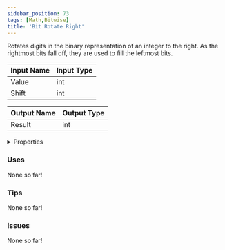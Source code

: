 ```yaml
---
sidebar_position: 73
tags: [Math,Bitwise]
title: 'Bit Rotate Right'
---
```


Rotates digits in the binary representation of an integer to the right. As the rightmost bits fall off, they are used to fill the leftmost bits.




<EsbSvg />

| Input Name | Input Type |
|-----------|-----------|
| Value | int |
| Shift | int |

| Output Name | Output Type |
|-----------|-----------|
| Result | int |


<details>
  <summary>Properties</summary>
  <div>
    <div>
    <table>
      <thead>
        <tr>
          <th>Is beta required?</th>
          <th>❌</th>
        </tr>
        <tr>
          <th>Is this chip a trolling risk?</th>
          <th>❌</th>
        </tr>
        <tr>
          <th>Is this chip a role assignment risk?</th>
          <th>❌</th>
        </tr>
        <tr>
          <th>Chip UUID</th>
          <th>b5f36fdf-0a2e-489a-bbdf-f17c50974cc1</th>
        </tr>
      </thead>
    </table>
    </div>
  </div>
</details>

### Uses

None so far!

### Tips

None so far!

### Issues

None so far!